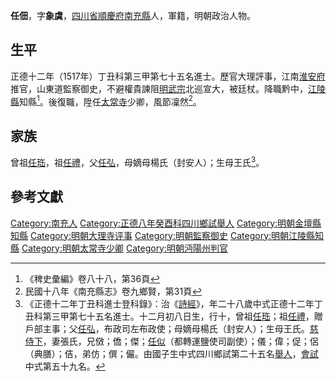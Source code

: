 {{明清人物信息框
| 姓名 = 任佃
| 原名 =
| 圖片名稱= 
| 圖片大小 =
| 圖片說明 = 
| 最高職務 = 太常寺少卿
| 國家 = 大明 
| 爵位 =
| 籍貫 = [[四川|四川]][[順慶府|順慶府]][[南充縣|南充縣]]
| 族裔 = 
| 旗籍 = 
| 字號 = 
| 諡號 =
| 出生日期 = 十二月初八日
| 出生地點 =
| 逝世日期 = 卒年不詳 
| 逝世地點 =
| 墓葬 =
| 配偶 = 張氏
| 親屬 = 
| 出身 =
* 正德十二年丁丑科同進士出身
| 經歷 =
| 著作 =  
}}
'''任佃'''{{BD|1490年||？年||}}，字'''象虞'''，[[四川省|四川省]][[順慶府|順慶府]][[南充縣|南充縣]]人，軍籍，明朝政治人物。

== 生平 ==
正德十二年（1517年）丁丑科第三甲第七十五名進士。歷官大理評事，江南[[淮安府|淮安府]]推官，山東道監察御史，不避權貴諫阻[[明武宗|明武宗]]北巡宣大，被廷杖。降職黔中，[[江陵縣|江陵縣]]知縣<ref>《稗史彙編》卷八十八，第36頁</ref>。後復職，陞任[[太常寺|太常寺]]少卿，風節凜然<ref>民國十八年《南充縣志》卷九鄉賢，第31頁</ref>。

==家族==
曾祖[[任珤|任珤]]，祖[[任禮|任禮]]，父[[任弘|任弘]]，母嫡母楊氏（封安人）；生母王氏<ref>《正德十二年丁丑科進士登科錄》：治《[[詩經|詩經]]》，年二十八歲中式正德十二年丁丑科第三甲第七十五名進士。十二月初八日生，行十，曾祖[[任珤|任珤]]；祖[[任禮|任禮]]，贈戶部主事；父[[任弘|任弘]]，布政司左布政使；母嫡母楊氏（封安人）；生母王氏。[[慈侍下|慈侍下]]，妻張氏，兄傚；僑；傑；[[任似|任似]]（都轉運鹽使司副使）；儀；偉；促；侶（典膳）；佶，弟仿；僎；儼。由國子生中式四川鄉試第二十五名[[舉人|舉人]]，[[會試|會試]]中式第五十九名。</ref>。

==參考文獻==
{{Reflist|1}}

{{start box}}
{{s-off}}
{{s-before|[[陳徵|陳徵]]}}
{{s-title|明朝金壇縣知縣|1518年－1524年}}
{{s-after|[[趙鏜_(正德進士)|趙鏜]]}}
{{end box}}

{{正德十二年丁丑科殿試金榜}}
{{任弘家族}}

{{Authority control}}

{{DEFAULTSORT:Ren任}}
[[Category:南充人|Category:南充人]]
[[Category:正德八年癸酉科四川鄉試舉人|Category:正德八年癸酉科四川鄉試舉人]]
[[Category:明朝金壇縣知縣|Category:明朝金壇縣知縣]]
[[Category:明朝大理寺评事|Category:明朝大理寺评事]]
[[Category:明朝監察御史|Category:明朝監察御史]]
[[Category:明朝江陵縣知縣|Category:明朝江陵縣知縣]]
[[Category:明朝太常寺少卿|Category:明朝太常寺少卿]]
[[Category:明朝沔陽州判官|Category:明朝沔陽州判官]]
